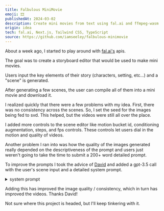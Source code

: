 ```yaml
---
title: Falbulous MiniMovie
emoji: 🎞️
publishedAt: 2024-03-02
description: Create mini movies from text using fal.ai and ffmpeg-wasm
origin: idea
tech: fal.ai, Next.js, Tailwind CSS, TypeScript
source: https://github.com/iamseeley/falbulous-minimovie
---
```


About a week ago, I started to play around with [fal.ai's](https://fal.ai) apis. 

The goal was to create a storyboard editor that would be used to make mini movies. 

Users input the key elements of their story (characters, setting, etc...) and a "scene" is generated.

After generating a few scenes, the user can compile all of them into a mini movie and download it. 

I realized quickly that there were a few problems with my idea. First, there was no consistency across the scenes. So, I set the seed for the images being fed to svd. This helped, but the videos were still all over the place.

I added more controls to the scene editor like motion bucket id, conditioning augmentation, steps, and fps controls. These controls let users dial in the motion and quality of videos.

Another problem I ran into was how the quality of the images generated really depended on the descriptiveness of the prompt and users just weren't going to take the time to submit a 200+ word detailed prompt.

To improve the prompts I took the advice of [David](https://twitter.com/davidntompkins) and added a gpt-3.5 call with the user's scene input and a detailed system prompt.

<details><summary>system prompt</summary>"You are a precise Image describer. You help filmmakers create storyboards for short stories. You respond by providing descriptions of single images that collectively tell a story. Your descriptions are precise and descriptive. Collectively they tell the story presented by the filmmaker. You provide between 7 and 10 image suggestions. Providing each on its own line. Each image is self-contained with location, providing all information in a single sentence. Always include location, always show, don't tell, always drive plot. Be quite literal, describe the scene in specifics. Your final scene should imply a dramatic hook or mystery, or the major plot point."</details>

Adding this has improved the image quality / consistency, which in turn has improved the videos. Thanks David!

Not sure where this project is headed, but I'll keep tinkering with it.



